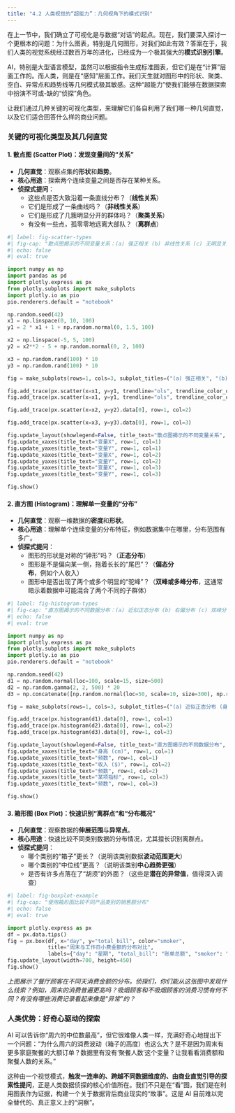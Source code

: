 ```yaml
---
title: "4.2 人类视觉的“超能力”：几何视角下的模式识别"
---
```


在上一节中，我们确立了可视化是与数据“对话”的起点。现在，我们要深入探讨一个更根本的问题：为什么图表，特别是几何图形，对我们如此有效？答案在于，我们人类的视觉系统经过数百万年的进化，已经成为一个极其强大的**模式识别引擎**。

AI，特别是大型语言模型，虽然可以根据指令生成标准图表，但它们是在“计算”层面工作的。而人类，则是在“感知”层面工作。我们天生就对图形中的形状、聚类、空白、异常点和趋势线等几何模式极其敏感。这种“超能力”使我们能够在数据探索中扮演不可或-缺的“侦探”角色。

让我们通过几种关键的可视化类型，来理解它们各自利用了我们哪一种几何直觉，以及它们适合回答什么样的商业问题。

### 关键的可视化类型及其几何直觉

#### 1. 散点图 (Scatter Plot)：发现变量间的“关系”

-   **几何直觉**：观察点集的**形状**和**趋势**。
-   **核心用途**：探索两个连续变量之间是否存在某种关系。
-   **侦探式提问**：
    -   这些点是否大致沿着一条直线分布？（**线性关系**）
    -   它们是形成了一条曲线吗？（**非线性关系**）
    -   它们是形成了几簇明显分开的群体吗？（**聚类关系**）
    -   有没有一些点，孤零零地远离大部队？（**离群点**）

```python
#| label: fig-scatter-types
#| fig-cap: "散点图揭示的不同变量关系：(a) 强正相关 (b) 非线性关系 (c) 无明显关系"
#| echo: false
#| eval: true

import numpy as np
import pandas as pd
import plotly.express as px
from plotly.subplots import make_subplots
import plotly.io as pio
pio.renderers.default = "notebook"

np.random.seed(42)
x1 = np.linspace(0, 10, 100)
y1 = 2 * x1 + 1 + np.random.normal(0, 1.5, 100)

x2 = np.linspace(-5, 5, 100)
y2 = x2**2 - 5 + np.random.normal(0, 2, 100)

x3 = np.random.rand(100) * 10
y3 = np.random.rand(100) * 10

fig = make_subplots(rows=1, cols=3, subplot_titles=("(a) 强正相关", "(b) 非线性关系", "(c) 无明显关系"))

fig.add_trace(px.scatter(x=x1, y=y1, trendline="ols", trendline_color_override="red").data[0], row=1, col=1)
fig.add_trace(px.scatter(x=x1, y=y1, trendline="ols", trendline_color_override="red").data[1], row=1, col=1)

fig.add_trace(px.scatter(x=x2, y=y2).data[0], row=1, col=2)

fig.add_trace(px.scatter(x=x3, y=y3).data[0], row=1, col=3)

fig.update_layout(showlegend=False, title_text="散点图揭示的不同变量关系", height=350, width=800)
fig.update_xaxes(title_text="变量X", row=1, col=1)
fig.update_yaxes(title_text="变量Y", row=1, col=1)
fig.update_xaxes(title_text="变量X", row=1, col=2)
fig.update_yaxes(title_text="变量Y", row=1, col=2)
fig.update_xaxes(title_text="变量X", row=1, col=3)
fig.update_yaxes(title_text="变量Y", row=1, col=3)

fig.show()
```

#### 2. 直方图 (Histogram)：理解单一变量的“分布”

-   **几何直觉**：观察一维数据的**密度**和**形状**。
-   **核心用途**：理解单个连续变量的分布特征，例如数据集中在哪里，分布范围有多广。
-   **侦探式提问**：
    -   图形的形状是对称的“钟形”吗？（**正态分布**）
    -   图形是不是偏向某一侧，拖着长长的“尾巴”？（**偏态分布**，例如个人收入）
    -   图形中是否出现了两个或多个明显的“驼峰”？（**双峰或多峰分布**，这通常暗示着数据中可能混合了两个不同的子群体）

```python
#| label: fig-histogram-types
#| fig-cap: "直方图揭示的不同数据分布：(a) 近似正态分布 (b) 右偏分布 (c) 双峰分布"
#| echo: false
#| eval: true

import numpy as np
import plotly.express as px
from plotly.subplots import make_subplots
import plotly.io as pio
pio.renderers.default = "notebook"

np.random.seed(42)
d1 = np.random.normal(loc=100, scale=15, size=500)
d2 = np.random.gamma(2, 2, 500) * 20
d3 = np.concatenate([np.random.normal(loc=50, scale=10, size=300), np.random.normal(loc=120, scale=10, size=300)])

fig = make_subplots(rows=1, cols=3, subplot_titles=("(a) 近似正态分布 (身高)", "(b) 右偏分布 (个人收入)", "(c) 双峰分布 (混合群体)"))

fig.add_trace(px.histogram(d1).data[0], row=1, col=1)
fig.add_trace(px.histogram(d2).data[0], row=1, col=2)
fig.add_trace(px.histogram(d3).data[0], row=1, col=3)

fig.update_layout(showlegend=False, title_text="直方图揭示的不同数据分布", height=350, width=800)
fig.update_xaxes(title_text="身高 (cm)", row=1, col=1)
fig.update_yaxes(title_text="频数", row=1, col=1)
fig.update_xaxes(title_text="收入 ($)", row=1, col=2)
fig.update_yaxes(title_text="频数", row=1, col=2)
fig.update_xaxes(title_text="某项指标", row=1, col=3)
fig.update_yaxes(title_text="频数", row=1, col=3)

fig.show()
```

#### 3. 箱形图 (Box Plot)：快速识别“离群点”和“分布概况”

-   **几何直觉**：观察数据的**伸展范围**与**异常点**。
-   **核心用途**：快速比较不同类别数据的分布情况，尤其擅长识别离群点。
-   **侦探式提问**：
    -   哪个类别的“箱子”更长？（说明该类别数据**波动范围更大**）
    -   哪个类别的“中位线”更高？（说明该类别**中心趋势更强**）
    -   是否有许多点落在了“胡须”的外面？（这些是**潜在的异常值**，值得深入调查）

```python
#| label: fig-boxplot-example
#| fig-cap: "使用箱形图比较不同产品类别的销售额分布"
#| echo: false
#| eval: true

import plotly.express as px
df = px.data.tips()
fig = px.box(df, x="day", y="total_bill", color="smoker",
             title="周末与工作日小费金额的分布对比",
             labels={"day": "星期", "total_bill": "账单总额", "smoker": "是否吸烟"})
fig.update_layout(width=700, height=450)
fig.show()
```
*上图展示了餐厅顾客在不同天消费金额的分布。侦探们，你们能从这张图中发现什么线索？例如，周末的消费普遍更高吗？吸烟顾客和不吸烟顾客的消费习惯有何不同？有没有哪些消费记录看起来像是“异常”的？*

### 人类优势：好奇心驱动的探索

AI 可以告诉你“周六的中位数最高”，但它很难像人类一样，充满好奇心地提出下一个问题：“为什么周六的消费波动（箱子的高度）也这么大？是不是因为周末有更多家庭聚餐的大额订单？数据里有没有‘聚餐人数’这个变量？让我看看消费额和聚餐人数的关系。”

这种由一个视觉模式，**触发一连串的、跨越不同数据维度的、由商业直觉引导的探索性提问**，正是人类数据侦探的核心价值所在。我们不只是在“看”图，我们是在利用图表作为证据，构建一个关于数据背后商业现实的“故事”。这是 AI 目前难以完全替代的、真正意义上的“洞察”。
